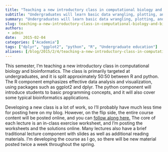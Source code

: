 ```yaml
---
title: "Teaching a new introductory class in computational biology and bioinformatics"
subtitle: "Undergraduates will learn basic data wrangling, plotting, and programming with R and python."
summary: "Undergraduates will learn basic data wrangling, plotting, and programming with R and python."
slug: teaching-a-new-introductory-class-in-computational-biology-and-bioinformatics
authors:
 - admin
date:   2015-02-04
categories: ["Academia"]
tags: ["dplyr", "ggplot2", "python", "R", "Undergraduate education"]
aliases: [/blog/2015/2/4/teaching-a-new-introductory-class-in-computational-biology-and-bioinformatics]
---
```

This semester, I'm teaching a new introductory class in computational biology and bioinformatics. The class is primarily targeted at undergraduates, and it is split approximately 50:50 between R and python. The R component emphasizes effective data analysis and visualization, using packages such as ggplot2 and dplyr. The python component will introduce students to basic programming concepts, and it will also cover some typical bioinformatics applications.

Developing a new class is a lot of work, so I'll probably have much less time for posting here on my blog. However, on the flip side, the entire course content will be posted online, and you can [follow along here.](https://wilkelab.org/classes/SDS348_spring_2015.html) The core of each lecture is an in-class exercise worksheet, and I'm posting the worksheets and the solutions online. Many lectures also have a brief traditional lecture component with slides as well as additional reading materials. I'm developing the course as I go, so there will be new material posted twice a week throughout the spring.
